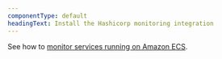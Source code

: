 ```yaml
---
componentType: default
headingText: Install the Hashicorp monitoring integration
---
```


See how to [monitor services running on Amazon ECS](/docs/integrations/host-integrations/host-integrations-list/monitor-services-running-amazon-ecs).